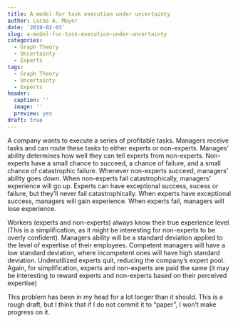 ```yaml
---
title: A model for task execution under uncertainty
author: Lucas A. Meyer
date: '2019-02-03'
slug: a-model-for-task-execution-under-uncertainty
categories:
  - Graph Theory
  - Uncertainty
  - Experts
tags:
  - Graph Theory
  - Uncertainty
  - Experts
header:
  caption: ''
  image: ''
  preview: yes
draft: true
---
```


A company wants to execute a series of profitable tasks. Managers receive tasks and can route these tasks to either experts or non-experts. Manages' ability determines how well they can tell experts from non-experts. Non-experts have a small chance to succeed, a chance of failure, and a small chance of catastrophic failure. Whenever non-experts succeed, managers' ability goes *down*. When non-experts fail catastrophically, managers' experience will go up. Experts can have exceptional success, sucess or failure, but they'll never fail catastrophically. When experts have exceptional success, managers will gain experience. When experts fail, managers will lose experience.  

Workers (experts and non-experts) always know their true experience level. (This is a simplification, as it might be interesting for non-experts to be overly confident). Managers ability will be a standard deviation applied to the level of expertise of their employees. Competent managers will have a low standard deviation, where incompetent ones will have high standard deviation. Underutilized experts quit, reducing the company's expert pool. Again, for simplification, experts and non-experts are paid the same (it may be interesting to reward experts and non-experts based on their perceived expertise)



This problem has been in my head for a lot longer than it should. This is a rough draft, but I think that if I do not commit it to "paper", I won't make progress on it.